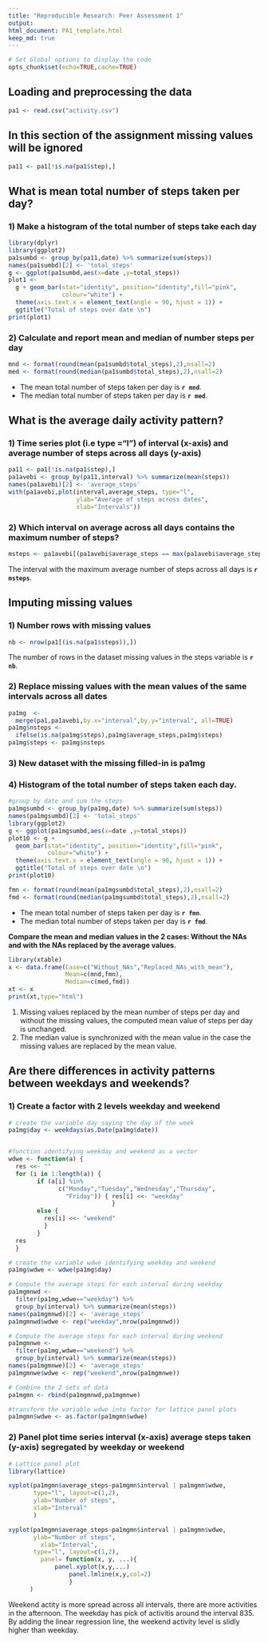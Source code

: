 ```yaml
---
title: "Reproducible Research: Peer Assessment 1"
output: 
html_document: PA1_template.html
keep_md: true
---
```


```r
# Set Global options to display the code
opts_chunk$set(echo=TRUE,cache=TRUE)
```

## Loading and preprocessing the data
```r
pa1 <- read.csv("activity.csv")
```

## In this section of the assignment missing values will be ignored
```r
pa11 <- pa1[!is.na(pa1$step),]
```

## What is mean total number of steps taken per day?

### 1) Make a histogram of the total number of steps take each day

```r
library(dplyr)
library(ggplot2)
pa1sumbd <- group_by(pa11,date) %>% summarize(sum(steps))
names(pa1sumbd)[2] <- 'total_steps'
g <- ggplot(pa1sumbd,aes(x=date ,y=total_steps))
plot1 <- 
  g + geom_bar(stat="identity", position="identity",fill="pink",
               colour="white") +
  theme(axis.text.x = element_text(angle = 90, hjust = 1)) +
  ggtitle("Total of steps over date \n")
print(plot1)

```



### 2) Calculate and report mean and median of number steps per day

```r
mnd <- format(round(mean(pa1sumbd$total_steps),2),nsall=2)
med <- format(round(median(pa1sumbd$total_steps),2),nsall=2)
```
- The mean total number of steps taken per day is **`r mnd`**.
- The median total number of steps taken per day is **`r med`**.





## What is the average daily activity pattern?

### 1) Time series plot (i.e type ="l") of interval (x-axis) and  average number of steps across all days (y-axis)


```r
pa11 <- pa1[!is.na(pa1$step),]
pa1avebi <- group_by(pa11,interval) %>% summarize(mean(steps))
names(pa1avebi)[2] <- 'average_steps'
with(pa1avebi,plot(interval,average_steps, type="l",
                   ylab="Average of steps across dates",
                   xlab="Intervals"))
```

### 2) Which interval on average across all days contains the maximum number of steps?


```r
msteps <- pa1avebi[(pa1avebi$average_steps == max(pa1avebi$average_steps)),1]
```

The interval with the maximum average number of steps across all days is **`r msteps`**.


## Imputing missing values

### 1) Number rows with missing values

```r
nb <- nrow(pa1[(is.na(pa1$steps)),])
```

The number of rows in the dataset missing values in the steps variable is **`r nb`**.


### 2) Replace missing values with the mean values of the same intervals across all dates

```r
pa1mg  <- 
  merge(pa1,pa1avebi,by.x="interval",by.y="interval", all=TRUE)
pa1mg$nsteps <- 
  ifelse(is.na(pa1mg$steps),pa1mg$average_steps,pa1mg$steps)
pa1mg$steps <- pa1mg$nsteps
```

### 3) New dataset with the missing filled-in is pa1mg

### 4) Histogram of the total number of steps taken each day.

```r
#group by date and sum the steps
pa1mgsumbd <- group_by(pa1mg,date) %>% summarize(sum(steps))
names(pa1mgsumbd)[2] <- 'total_steps'
library(ggplot2)
g <- ggplot(pa1mgsumbd,aes(x=date ,y=total_steps))
plot10 <- g +
  geom_bar(stat="identity", position="identity",fill="pink",
           colour="white") +
  theme(axis.text.x = element_text(angle = 90, hjust = 1)) +
  ggtitle("Total of steps over date \n")
print(plot10)

fmn <- format(round(mean(pa1mgsumbd$total_steps),2),nsall=2)
fmd <- format(round(median(pa1mgsumbd$total_steps),2),nsall=2)
```

- The mean total number of steps taken per day is **`r fmn`**.
- The median total number of steps taken per day is **`r fmd`**.



**Compare the mean and median values in the 2 cases: Without the NAs and with the NAs replaced by the average values.**

```r
library(xtable)
x <- data.frame(Case=c("Without_NAs","Replaced_NAs_with_mean"),
                Mean=c(mnd,fmn),
                Median=c(med,fmd))
xt <- x
print(xt,type="html")
```

1. Missing values replaced by the mean number of steps per day and without the missing values, the computed mean value of steps per day is unchanged. 
2. The median value is synchronized with the mean value in the case the missing values are replaced by the mean value.

## Are there differences in activity patterns between weekdays and weekends?

### 1) Create a factor with 2 levels weekday and weekend

```r
# create the variable day saying the day of the week
pa1mg$day <- weekdays(as.Date(pa1mg$date))


#function identifying weekday and weekend as a vector
wdwe <- function(a) {
  res <<- ""
  for (i in 1:length(a)) { 
        if (a[i] %in% 
              c("Monday","Tuesday","Wednesday","Thursday",
                "Friday")) { res[i] <<- "weekday"
                             }
        else {
          res[i] <<- "weekend"
          }
        }
  res
  }

# create the variable wdwe identifying weekday and weekend
pa1mg$wdwe <- wdwe(pa1mg$day)

# Compute the average steps for each interval during weekday 
pa1mgmnwd <- 
  filter(pa1mg,wdwe=="weekday") %>%  
  group_by(interval) %>% summarize(mean(steps))
names(pa1mgmnwd)[2] <- 'average_steps'
pa1mgmnwd$wdwe <- rep("weekday",nrow(pa1mgmnwd))

# Compute the average steps for each interval during weekend
pa1mgmnwe <- 
  filter(pa1mg,wdwe=="weekend") %>%  
  group_by(interval) %>% summarize(mean(steps))
names(pa1mgmnwe)[2] <- 'average_steps'
pa1mgmnwe$wdwe <- rep("weekend",nrow(pa1mgmnwe))

# Combine the 2 sets of data 
pa1mgmn <- rbind(pa1mgmnwd,pa1mgmnwe)

#transform the variable wdwe into factor for lattice panel plots
pa1mgmn$wdwe <- as.factor(pa1mgmn$wdwe)
```

### 2) Panel plot time series interval (x-axis) average steps taken (y-axis) segregated by weekday or weekend

```r
# Lattice panel plot
library(lattice)

xyplot(pa1mgmn$average_steps~pa1mgmn$interval | pa1mgmn$wdwe, 
       type="l", layout=c(1,2),
       ylab="Number of steps",
       xlab="Interval"
       )

xyplot(pa1mgmn$average_steps~pa1mgmn$interval | pa1mgmn$wdwe,
       ylab="Number of steps",
	     xlab="Interval",
       type="l", layout=c(1,2),
	     panel= function(x, y, ...){
             panel.xyplot(x,y,...)
		         panel.lmline(x,y,col=2)
		         }
      )
```

Weekend actity is more spread across all intervals, there are more activities in the afternoon. The weekday has pick of activitis around the interval 835. By adding the linear regression line, the weekend activity level is slidly higher than weekday.